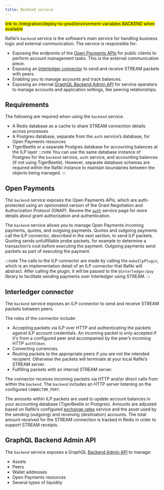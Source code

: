 ```yaml
---
title: Backend service
---
```



<p>
  <mark>
    link to /integration/deploy-to-prod/environment-variables BACKEND when
    available
  </mark>
</p>

Rafiki’s <LinkOut href="https://github.com/interledger/rafiki/tree/main/packages/backend">`backend`</LinkOut> service is the software’s main service for handling business logic and external communication. The service is responsible for:

- Exposing the endpoints of the [Open Payments APIs](#open-payments) for public clients to perform account management tasks. This is the external communication piece.
- Exposing an [Interledger connector](#interledger-connector) to send and receive STREAM packets with peers.
- Enabling you to manage accounts and track balances.
- Exposing an internal [GraphQL Backend Admin API](#graphql-backend-admin-api) for service operators to manage accounts and application settings, like peering relationships.

## Requirements

The following are required when using the `backend` service.

- A Redis database as a cache to share STREAM connection details across processes
- A Postgres database, separate from the `auth` service’s database, for Open Payments resources
- TigerBeetle or a separate Postgres database for accounting balances at the ILP layer
  :::note
  You can use the same database instance of Postgres for the `backend` service, `auth` service, and accounting balances (if not using TigerBeetle). However, separate database schemas are required within the Rafiki instance to maintain boundaries between the objects being managed.
  :::

## Open Payments

The `backend` service exposes the Open Payments APIs, which are auth-protected using an opinionated version of the Grant Negotiation and Authorization Protocol (GNAP). Review the [`auth`](/services-and-aux-packages/auth-service) service page for more details about grant authorization and authentication.

The `backend` service allows you to manage Open Payments <LinkOut href="https://openpayments.dev/introduction/op-concepts/#incoming-payment">incoming payments</LinkOut>, <LinkOut href="https://openpayments.dev/introduction/op-concepts/#quote">quotes</LinkOut>, and <LinkOut href='https://openpayments.dev/introduction/op-concepts/#outgoing-payment'>outgoing payments</LinkOut>. Quotes and outgoing payments call the ILP connector, described in the next section, to send ILP packets. Quoting sends unfulfillable probe packets, for example to determine a transaction’s cost before executing the payment. Outgoing payments send packets as part of executing the payment.

:::note
The calls to the ILP connector are made by calling the `makeIlpPlugin`, which is an implementation detail of an ILP connector that Rafiki will abstract. After calling the plugin, it will be passed to the <LinkOut href="https://github.com/interledgerjs/interledgerjs/tree/master/packages/pay">`@interledger/pay`</LinkOut> library to facilitate sending payments over Interledger using STREAM.
:::

## Interledger connector

The `backend` service exposes an ILP connector to send and receive STREAM packets between peers.

The roles of the connector include:

- Accepting packets via ILP over HTTP and authenticating the packets against ILP account credentials. An incoming packet is only accepted if it's from a configured peer and accompanied by the peer’s incoming HTTP `authToken`.
- Converting currencies.
- Routing packets to the appropriate peers if you are not the intended recipient. Otherwise the packets will terminate at your local Rafiki’s STREAM server.
- Fulfilling packets with an internal STREAM server.

The connector receives incoming packets via HTTP and/or direct calls from within the `backend`. The `backend` includes an HTTP server listening on the configured `CONNECTOR_PORT`.

The amounts within ILP packets are used to update account balances in your accounting database (TigerBeetle or Postgres). Amounts are adjusted based on Rafiki’s configured [exchange rates](/integration/deploy-to-prod/endpoints/exchange-rates) service and the asset used by the sending (outgoing) and receiving (destination) accounts. The total amount received for the STREAM connection is tracked in Redis in order to support <LinkOut href="https://interledger.org/developers/rfcs/stream-receipts/">STREAM receipts</LinkOut>.

## GraphQL Backend Admin API

The `backend` service exposes a GraphQL [Backend Admin API](/apis/graphql/admin-api-overview#backend-admin-api) to manage:

- Assets
- Peers
- Wallet addresses
- Open Payments resources
- Several types of liquidity
